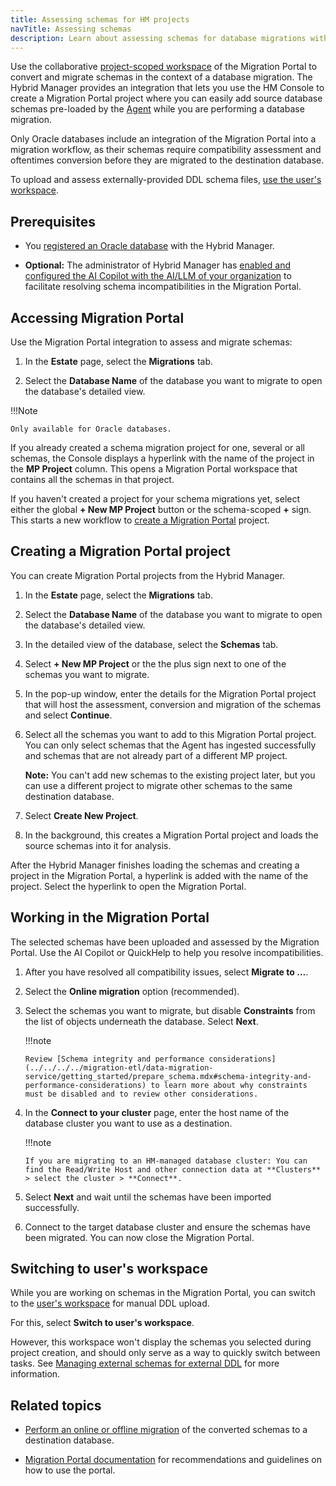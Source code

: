 ```yaml
---
title: Assessing schemas for HM projects
navTitle: Assessing schemas 
description: Learn about assessing schemas for database migrations with PG AI Hybrid Manager.
---
```


Use the collaborative [project-scoped workspace](access_mp.mdx#project-scoped-workspace-vs-users-workspace) of the Migration Portal to convert and migrate schemas in the context of a database migration. The Hybrid Manager provides an integration that lets you use the HM Console to create a Migration Portal project where you can easily add source database schemas pre-loaded by the [Agent](../migration_guides/agent_for_oracle_readiness.mdx) while you are performing a database migration.

Only Oracle databases include an integration of the Migration Portal into a migration workflow, as their schemas require compatibility assessment and oftentimes conversion before they are migrated to the destination database.

To upload and assess externally-provided DDL schema files, [use the user's workspace](external_schema_migration.mdx).

## Prerequisites

-   You [registered an Oracle database](../migration_guides/agent_for_oracle_readiness.mdx) with the Hybrid Manager.

-   **Optional:** The administrator of Hybrid Manager has [enabled and configured the AI Copilot with the AI/LLM of your organization](../../enabling_migration_copilot.mdx) to facilitate resolving schema incompatibilities in the Migration Portal.

## Accessing Migration Portal

Use the Migration Portal integration to assess and migrate schemas:

1.  In the **Estate** page, select the **Migrations** tab.

2.  Select the **Database Name** of the database you want to migrate to open the database's detailed view.

!!!Note

    Only available for Oracle databases. 

If you already created a schema migration project for one, several or all schemas, the Console displays a hyperlink with the name of the project in the **MP Project** column. This opens a Migration Portal workspace that contains all the schemas in that project.

If you haven't created a project for your schema migrations yet, select either the global **+ New MP Project** button or the schema-scoped **+** sign. This starts a new workflow to [create a Migration Portal](hm_schema_migration.mdx#creating-a-migration-portal-project) project. 

## Creating a Migration Portal project

You can create Migration Portal projects from the Hybrid Manager. 

1.  In the **Estate** page, select the **Migrations** tab.

2.  Select the **Database Name** of the database you want to migrate to open the database's detailed view.

3.  In the detailed view of the database, select the **Schemas** tab. 

4.  Select **+ New MP Project** or the the plus sign next to one of the schemas you want to migrate.

5.  In the pop-up window, enter the details for the Migration Portal project that will host the assessment, conversion and migration of the schemas and select **Continue**.

6.  Select all the schemas you want to add to this Migration Portal project. You can only select schemas that the Agent has ingested successfully and schemas that are not already part of a different MP project.

    **Note:** You can't add new schemas to the existing project later, but you can use a different project to migrate other schemas to the same destination database.

7.  Select **Create New Project**.

8.  In the background, this creates a Migration Portal project and loads the source schemas into it for analysis.

After the Hybrid Manager finishes loading the schemas and creating a project in the Migration Portal, a hyperlink is added with the name of the project. Select the hyperlink to open the Migration Portal.

## Working in the Migration Portal

The selected schemas have been uploaded and assessed by the Migration Portal. Use the AI Copilot or QuickHelp to help you resolve incompatibilities. 

1.  After you have resolved all compatibility issues, select **Migrate to …**.

2.  Select the **Online migration** option (recommended).

3.  Select the schemas you want to migrate, but disable **Constraints** from the list of objects underneath the database. Select **Next**.

    !!!note

        Review [Schema integrity and performance considerations](../../../../migration-etl/data-migration-service/getting_started/prepare_schema.mdx#schema-integrity-and-performance-considerations) to learn more about why constraints must be disabled and to review other considerations.

4.  In the **Connect to your cluster** page, enter the host name of the database cluster you want to use as a destination.

    !!!note

        If you are migrating to an HM-managed database cluster: You can find the Read/Write Host and other connection data at **Clusters** > select the cluster > **Connect**.

5.  Select **Next** and wait until the schemas have been imported successfully.

6.  Connect to the target database cluster and ensure the schemas have been migrated. You can now close the Migration Portal.

## Switching to user's workspace

While you are working on schemas in the Migration Portal, you can switch to the [user's workspace](access_mp.mdx#project-scoped-workspace-vs-users-workspace) for manual DDL upload. 

For this, select **Switch to user's workspace**.

However, this workspace won't display the schemas you selected during project creation, and should only serve as a way to quickly switch between tasks. See [Managing external schemas for external DDL](external_schema_migration.mdx) for more information.

## Related topics

-   [Perform an online or offline migration](https://www.enterprisedb.com/docs/migration_portal/latest/04_mp_migrating_database/03_mp_schema_migration/) of the converted schemas to a destination database.

-   [Migration Portal documentation](https://www.enterprisedb.com/docs/migration_portal/latest/03_mp_using_portal/) for recommendations and guidelines on how to use the portal.
